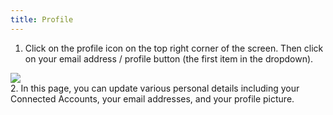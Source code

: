 ```yaml
---
title: Profile
---
```


1. Click on the profile icon on the top right corner of the screen. Then click
   on your email address / profile button (the first item in the dropdown).
<img src="assets/dashboard/profile.png" style="display: block; margin: 0 auto;"/>
2. In this page, you can update various personal details including your
   Connected Accounts, your email addresses, and your profile picture.